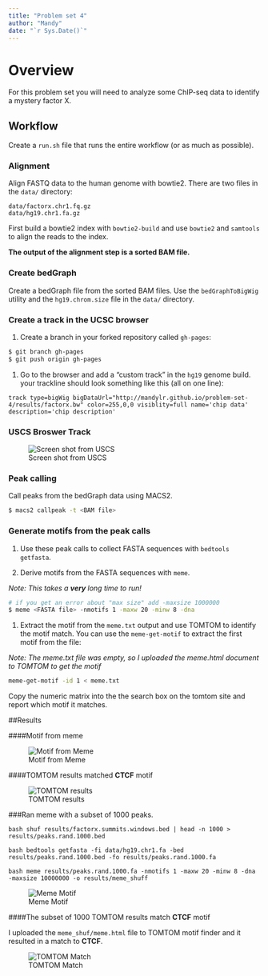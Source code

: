 ```yaml
---
title: "Problem set 4"
author: "Mandy"
date: "`r Sys.Date()`"
---
```


# Overview

For this problem set you will need to analyze some ChIP-seq data to
identify a mystery factor X.

## Workflow

Create a `run.sh` file that runs the entire workflow (or as much as possible).

### Alignment

Align FASTQ data to the human genome with bowtie2. There are two files
in the `data/` directory:

```
data/factorx.chr1.fq.gz
data/hg19.chr1.fa.gz
```

First build a bowtie2 index with `bowtie2-build` and use `bowtie2` and `samtools` to align the reads to the index.

**The output of the alignment step is a sorted BAM file.**

### Create bedGraph

Create a bedGraph file from the sorted BAM files. Use the
`bedGraphToBigWig` utility and the `hg19.chrom.size` file in the `data/`
directory.

### Create a track in the UCSC browser

1. Create a branch in your forked repository called `gh-pages`:

```bash
$ git branch gh-pages
$ git push origin gh-pages
```

1. Go to the browser and add a "custom track" in the `hg19` genome build.
your trackline should look something like this (all on one line):

```
track type=bigWig bigDataUrl="http://mandylr.github.io/problem-set-4/results/factorx.bw" color=255,0,0 visiblity=full name='chip data' description='chip description'
```

### USCS Broswer Track

![Screen shot from USCS](results/UCSCTrack.png)

### Peak calling

Call peaks from the bedGraph data using MACS2.

```bash
$ macs2 callpeak -t <BAM file>
```

### Generate motifs from the peak calls

1. Use these peak calls to collect FASTA sequences with `bedtools getfasta`.

1. Derive motifs from the FASTA sequences with `meme`.

*Note: This takes a __very__ long time to run!*
```bash
# if you get an error about "max size" add -maxsize 1000000
$ meme <FASTA file> -nmotifs 1 -maxw 20 -minw 8 -dna 
```

1. Extract the motif from the `meme.txt` output and use TOMTOM to identify
the motif match. You can use the `meme-get-motif` to extract the first motif from the file:

*Note: The meme.txt file was empty, so I uploaded the meme.html document to TOMTOM to get the motif*

```bash
meme-get-motif -id 1 < meme.txt
```

Copy the numeric matrix into the the search box on the tomtom site and report which motif it matches.

##Results

####Motif from meme

![Motif from Meme](results/meme/logo1.png)

####TOMTOM results matched __CTCF__ motif

![TOMTOM results](results/meme/TOMTOM_CTCF.png)

###Ran meme with a subset of 1000 peaks. 

`bash shuf results/factorx.summits.windows.bed | head -n 1000 > results/peaks.rand.1000.bed`

`bash bedtools getfasta -fi data/hg19.chr1.fa -bed results/peaks.rand.1000.bed -fo results/peaks.rand.1000.fa`

`bash meme results/peaks.rand.1000.fa -nmotifs 1 -maxw 20 -minw 8 -dna -maxsize 10000000 -o results/meme_shuff`

![Meme Motif](results/meme_shuf/logo1.png)

####The subset of 1000 TOMTOM results match __CTCF__ motif

I uploaded the `meme_shuf/meme.html` file to TOMTOM motif finder and it resulted in a match to __CTCF__. 

![TOMTOM Match](results/meme_shuf/TOMTOMmofifCTCF.png)

